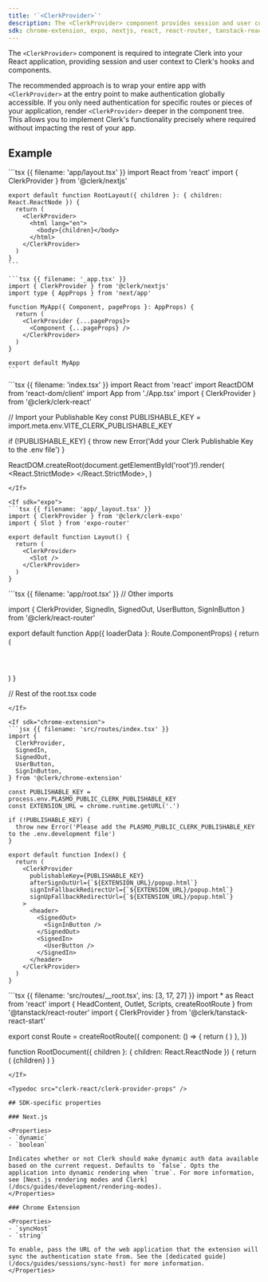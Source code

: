 ```yaml
---
title: '`<ClerkProvider>`'
description: The <ClerkProvider> component provides session and user context to Clerk's hooks and components.
sdk: chrome-extension, expo, nextjs, react, react-router, tanstack-react-start
---
```


The `<ClerkProvider>` component is required to integrate Clerk into your React application, providing session and user context to Clerk's hooks and components.

The recommended approach is to wrap your entire app with `<ClerkProvider>` at the entry point to make authentication globally accessible. If you only need authentication for specific routes or pieces of your application, render `<ClerkProvider>` deeper in the component tree. This allows you to implement Clerk's functionality precisely where required without impacting the rest of your app.

## Example

<If sdk="nextjs">
  <CodeBlockTabs options={["App Router", "Pages Router"]}>
    ```tsx {{ filename: 'app/layout.tsx' }}
    import React from 'react'
    import { ClerkProvider } from '@clerk/nextjs'

    export default function RootLayout({ children }: { children: React.ReactNode }) {
      return (
        <ClerkProvider>
          <html lang="en">
            <body>{children}</body>
          </html>
        </ClerkProvider>
      )
    }
    ```

    ```tsx {{ filename: '_app.tsx' }}
    import { ClerkProvider } from '@clerk/nextjs'
    import type { AppProps } from 'next/app'

    function MyApp({ Component, pageProps }: AppProps) {
      return (
        <ClerkProvider {...pageProps}>
          <Component {...pageProps} />
        </ClerkProvider>
      )
    }

    export default MyApp
    ```
  </CodeBlockTabs>
</If>

<If sdk="react">
  ```tsx {{ filename: 'index.tsx' }}
  import React from 'react'
  import ReactDOM from 'react-dom/client'
  import App from './App.tsx'
  import { ClerkProvider } from '@clerk/clerk-react'

  // Import your Publishable Key
  const PUBLISHABLE_KEY = import.meta.env.VITE_CLERK_PUBLISHABLE_KEY

  if (!PUBLISHABLE_KEY) {
    throw new Error('Add your Clerk Publishable Key to the .env file')
  }

  ReactDOM.createRoot(document.getElementById('root')!).render(
    <React.StrictMode>
      <ClerkProvider publishableKey={PUBLISHABLE_KEY} afterSignOutUrl="/">
        <App />
      </ClerkProvider>
    </React.StrictMode>,
  )
  ```
</If>

<If sdk="expo">
  ```tsx {{ filename: 'app/_layout.tsx' }}
  import { ClerkProvider } from '@clerk/clerk-expo'
  import { Slot } from 'expo-router'

  export default function Layout() {
    return (
      <ClerkProvider>
        <Slot />
      </ClerkProvider>
    )
  }
  ```
</If>

<If sdk="react-router">
  ```tsx {{ filename: 'app/root.tsx' }}
  // Other imports

  import { ClerkProvider, SignedIn, SignedOut, UserButton, SignInButton } from '@clerk/react-router'

  export default function App({ loaderData }: Route.ComponentProps) {
    return (
      <ClerkProvider
        loaderData={loaderData}
        signUpFallbackRedirectUrl="/"
        signInFallbackRedirectUrl="/"
      >
        <header className="flex items-center justify-center py-8 px-4">
          <SignedOut>
            <SignInButton />
          </SignedOut>
          <SignedIn>
            <UserButton />
          </SignedIn>
        </header>
        <main>
          <Outlet />
        </main>
      </ClerkProvider>
    )
  }

  // Rest of the root.tsx code
  ```
</If>

<If sdk="chrome-extension">
  ```jsx {{ filename: 'src/routes/index.tsx' }}
  import {
    ClerkProvider,
    SignedIn,
    SignedOut,
    UserButton,
    SignInButton,
  } from '@clerk/chrome-extension'

  const PUBLISHABLE_KEY = process.env.PLASMO_PUBLIC_CLERK_PUBLISHABLE_KEY
  const EXTENSION_URL = chrome.runtime.getURL('.')

  if (!PUBLISHABLE_KEY) {
    throw new Error('Please add the PLASMO_PUBLIC_CLERK_PUBLISHABLE_KEY to the .env.development file')
  }

  export default function Index() {
    return (
      <ClerkProvider
        publishableKey={PUBLISHABLE_KEY}
        afterSignOutUrl={`${EXTENSION_URL}/popup.html`}
        signInFallbackRedirectUrl={`${EXTENSION_URL}/popup.html`}
        signUpFallbackRedirectUrl={`${EXTENSION_URL}/popup.html`}
      >
        <header>
          <SignedOut>
            <SignInButton />
          </SignedOut>
          <SignedIn>
            <UserButton />
          </SignedIn>
        </header>
      </ClerkProvider>
    )
  }
  ```
</If>

<If sdk="tanstack-react-start">
  ```tsx {{ filename: 'src/routes/__root.tsx', ins: [3, 17, 27] }}
  import * as React from 'react'
  import { HeadContent, Outlet, Scripts, createRootRoute } from '@tanstack/react-router'
  import { ClerkProvider } from '@clerk/tanstack-react-start'

  export const Route = createRootRoute({
    component: () => {
      return (
        <RootDocument>
          <Outlet />
        </RootDocument>
      )
    },
  })

  function RootDocument({ children }: { children: React.ReactNode }) {
    return (
      <ClerkProvider>
        <html>
          <head>
            <HeadContent />
          </head>
          <body>
            {children}
            <Scripts />
          </body>
        </html>
      </ClerkProvider>
    )
  }
  ```
</If>

<Typedoc src="clerk-react/clerk-provider-props" />

## SDK-specific properties

### Next.js

<Properties>
  - `dynamic`
  - `boolean`

  Indicates whether or not Clerk should make dynamic auth data available based on the current request. Defaults to `false`. Opts the application into dynamic rendering when `true`. For more information, see [Next.js rendering modes and Clerk](/docs/guides/development/rendering-modes).
</Properties>

### Chrome Extension

<Properties>
  - `syncHost`
  - `string`

  To enable, pass the URL of the web application that the extension will sync the authentication state from. See the [dedicated guide](/docs/guides/sessions/sync-host) for more information.
</Properties>
